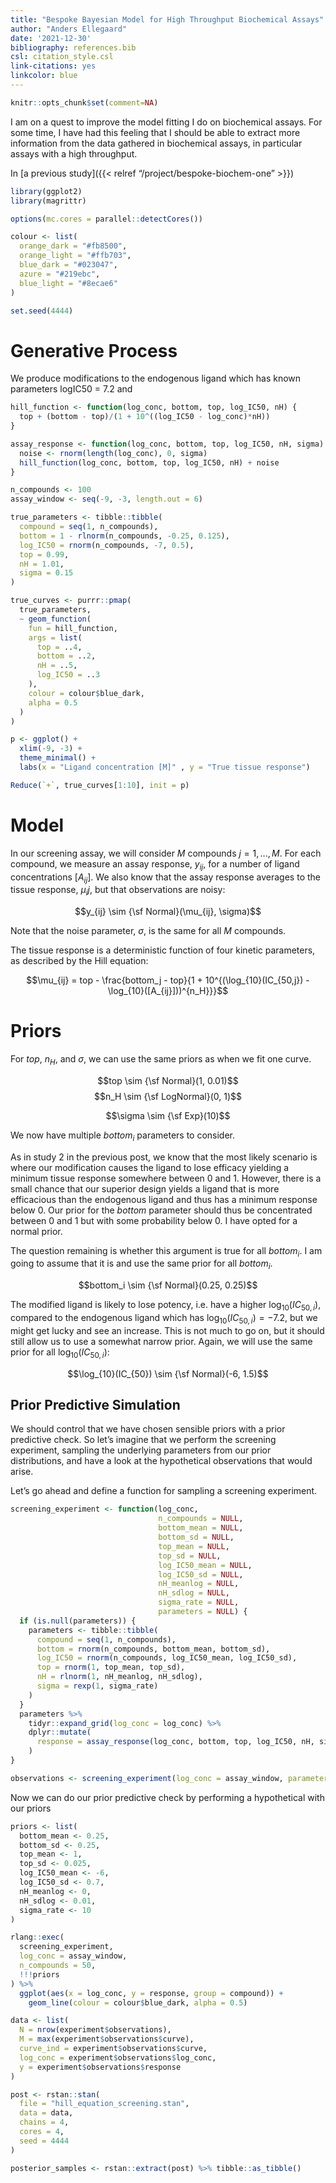 ```yaml
---
title: "Bespoke Bayesian Model for High Throughput Biochemical Assays"
author: "Anders Ellegaard"
date: '2021-12-30'
bibliography: references.bib
csl: citation_style.csl
link-citations: yes
linkcolor: blue
---
```


```r
knitr::opts_chunk$set(comment=NA)
```

I am on a quest to improve the model fitting I do on biochemical assays. For some time, I have had this feeling that I should be able to extract more information from the data gathered in biochemical assays, in particular assays with a high throughput.

In [a previous study]({{< relref "/project/bespoke-biochem-one" >}})

```r
library(ggplot2)
library(magrittr)

options(mc.cores = parallel::detectCores())

colour <- list(
  orange_dark = "#fb8500",
  orange_light = "#ffb703",
  blue_dark = "#023047",
  azure = "#219ebc",
  blue_light = "#8ecae6"
)

set.seed(4444)
```

# Generative Process

We produce modifications to the endogenous ligand which has known parameters logIC50 = 7.2 and

```r
hill_function <- function(log_conc, bottom, top, log_IC50, nH) {
  top + (bottom - top)/(1 + 10^((log_IC50 - log_conc)*nH))
}

assay_response <- function(log_conc, bottom, top, log_IC50, nH, sigma) {
  noise <- rnorm(length(log_conc), 0, sigma)
  hill_function(log_conc, bottom, top, log_IC50, nH) + noise
}

n_compounds <- 100
assay_window <- seq(-9, -3, length.out = 6)

true_parameters <- tibble::tibble(
  compound = seq(1, n_compounds),
  bottom = 1 - rlnorm(n_compounds, -0.25, 0.125),
  log_IC50 = rnorm(n_compounds, -7, 0.5),
  top = 0.99,
  nH = 1.01,
  sigma = 0.15
)

true_curves <- purrr::pmap(
  true_parameters,
  ~ geom_function(
    fun = hill_function,
    args = list(
      top = ..4,
      bottom = ..2,
      nH = ..5,
      log_IC50 = ..3
    ),
    colour = colour$blue_dark,
    alpha = 0.5
  )
)

p <- ggplot() +
  xlim(-9, -3) +
  theme_minimal() +
  labs(x = "Ligand concentration [M]" , y = "True tissue response")

Reduce(`+`, true_curves[1:10], init = p)
```




# Model

In our screening assay, we will consider $M$ compounds $j = 1, ..., M$. For each compound, we measure an assay response, $y_{ij}$, for a number of ligand concentrations $[A_{ij}]$. We also know that the assay response averages to the tissue response, $\mu_ij$, but that observations are noisy:

$$y_{ij} \sim {\sf Normal}(\mu_{ij}, \sigma)$$

Note that the noise parameter, $\sigma$, is the same for all $M$ compounds.

The tissue response is a deterministic function of four kinetic parameters, as described by the Hill equation:

$$\mu_{ij} = top - \frac{bottom_j - top}{1 + 10^{(\log_{10}(IC_{50,j}) - \log_{10}([A_{ij}]))^{n_H}}}$$



# Priors

For $top$, $n_H$, and $\sigma$, we can use the same priors as when we fit one curve.

$$top \sim {\sf Normal}(1, 0.01)$$
$$n_H \sim {\sf LogNormal}(0, 1)$$

$$\sigma \sim {\sf Exp}(10)$$

We now have multiple $bottom_i$ parameters to consider.

As in study 2 in the previous post, we know that the most likely scenario is where our modification causes the ligand to lose efficacy yielding a minimum tissue response somewhere between 0 and 1. However, there is a small chance that our superior design yields a ligand that is more efficacious than the endogenous ligand and thus has a minimum response below 0. Our prior for the $bottom$ parameter should thus be concentrated between 0 and 1 but with some probability below 0. I have opted for a normal prior.

The question remaining is whether this argument is true for all $bottom_i$. I am going to assume that it is and use the same prior for all $bottom_i$.

$$bottom_i \sim {\sf Normal}(0.25, 0.25)$$

The modified ligand is likely to lose potency, i.e. have a higher $\log_{10}(IC_{50,i})$, compared to the endogenous ligand which has $\log_{10}(IC_{50,i}) = -7.2$, but we might get lucky and see an increase. This is not much to go on, but it should still allow us to use a somewhat narrow prior. Again, we will use the same prior for all $\log_{10}(IC_{50,i})$:

$$\log_{10}(IC_{50}) \sim {\sf Normal}(-6, 1.5)$$

## Prior Predictive Simulation

We should control that we have chosen sensible priors with a prior predictive check. So let's imagine that we perform the screening experiment, sampling the underlying parameters from our prior distributions, and have a look at the hypothetical observations that would arise.

Let's go ahead and define a function for sampling a screening experiment.

```r
screening_experiment <- function(log_conc,
                                 n_compounds = NULL,
                                 bottom_mean = NULL,
                                 bottom_sd = NULL,
                                 top_mean = NULL,
                                 top_sd = NULL,
                                 log_IC50_mean = NULL,
                                 log_IC50_sd = NULL,
                                 nH_meanlog = NULL,
                                 nH_sdlog = NULL,
                                 sigma_rate = NULL,
                                 parameters = NULL) {
  if (is.null(parameters)) {
    parameters <- tibble::tibble(
      compound = seq(1, n_compounds),
      bottom = rnorm(n_compounds, bottom_mean, bottom_sd),
      log_IC50 = rnorm(n_compounds, log_IC50_mean, log_IC50_sd),
      top = rnorm(1, top_mean, top_sd),
      nH = rlnorm(1, nH_meanlog, nH_sdlog),
      sigma = rexp(1, sigma_rate)
    )
  }
  parameters %>% 
    tidyr::expand_grid(log_conc = log_conc) %>%
    dplyr::mutate(
      response = assay_response(log_conc, bottom, top, log_IC50, nH, sigma)
    )
}

observations <- screening_experiment(log_conc = assay_window, parameters = true_parameters)
```

Now we can do our prior predictive check by performing a hypothetical with our priors

```r
priors <- list(
  bottom_mean <- 0.25,
  bottom_sd <- 0.25,
  top_mean <- 1,
  top_sd <- 0.025,
  log_IC50_mean <- -6,
  log_IC50_sd <- 0.7,
  nH_meanlog <- 0,
  nH_sdlog <- 0.01,
  sigma_rate <- 10
)

rlang::exec(
  screening_experiment,
  log_conc = assay_window,
  n_compounds = 50,
  !!!priors
) %>% 
  ggplot(aes(x = log_conc, y = response, group = compound)) +
    geom_line(colour = colour$blue_dark, alpha = 0.5)
```

```r
data <- list(
  N = nrow(experiment$observations),
  M = max(experiment$observations$curve),
  curve_ind = experiment$observations$curve,
  log_conc = experiment$observations$log_conc,
  y = experiment$observations$response
)

post <- rstan::stan(
  file = "hill_equation_screening.stan",
  data = data,
  chains = 4,
  cores = 4,
  seed = 4444
)

posterior_samples <- rstan::extract(post) %>% tibble::as_tibble()
```

